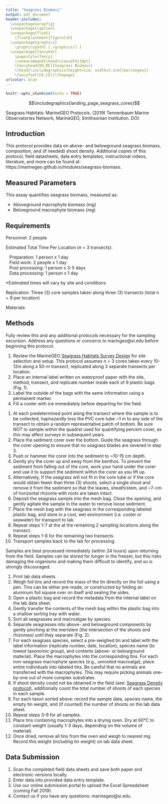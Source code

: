 ```yaml
---
title: "Seagrass Biomass"
output: pdf_document
header-includes: 
  \usepackage{wrapfig}
  \usepackage{caption}
  \usepackage{float}
    \floatplacement{figure}{H}
  \usepackage{graphicx}
    \graphicspath{ {./graphics/} }
  \usepackage{fancyhdr}
    \pagestyle{fancy}
    \renewcommand{\headrulewidth}{0pt}
    \fancyhead[RO,RE]{Seagrass Biomass}
    \lhead{\includegraphics[height=1cm, width=3.2cm]{marinegeo}}
    \fancyfoot[CO,CE]{\thepage}
urlcolor: blue
---
```


```r
knitr::opts_chunk$set(echo = TRUE)
```

\noindent\rule{\textwidth}{0.4pt}

$$\includegraphics{landing_page_seagrass_cores}$$

\underline{How to cite this work:} Seagrass Habitats: MarineGEO Protocols. (2019) Tennenbaum Marine Observatories Network, MarineGEO, Smithsonian Institution. DOI:

\vspace*{\fill}
\begin{center}
\includegraphics[height=1.5cm, width=4.8cm]{smithsonian}\\
marinegeo@si.edu
\end{center}

\thispagestyle{empty}
\clearpage
\pagenumbering{arabic}

\noindent\rule{\textwidth}{0.4pt} 

## Introduction

This protocol provides data on above- and belowground seagrass biomass, composition, and (if needed) shoot density. Additional copies of this protocol, field datasheets, data entry templates, instructional videos, literature, and more can be found at: https://marinegeo.github.io/modules/seagrass-biomass.

\noindent\rule{\textwidth}{0.4pt}

## Measured Parameters

This assay quantifies seagrass biomass, measured as:

* Aboveground macrophyte biomass (mg)
* Belowground macrophyte biomass (mg)

\noindent\rule{\textwidth}{0.4pt}

## Requirements

Personnel: 2 people  

Estimated Total Time Per Location (*n* = 3 transects):  

|    Preparation: 1 person x 1 day
|    Field work: 2 people x 1 day
|    Post processing: 1 person x 3-5 days
|    Data processing: 1 person x 1 day
  
*Estimated times will vary by site and conditions

Replication: Three (3) core samples taken along three (3) transects (total *n* = 9 per location)

Materials:

\underline{Survey Design:}
\renewcommand{\labelitemi}{$\square$}
\setlength{\parskip}{0.1em}
\begin{itemize}
  \item 1 50-m metric transect tape
  \item Hand-held GPS unit
  \item 2 PVC marker poles (diameter and length as needed)
\end{itemize}
\vspace{\baselineskip}

\underline{Fieldwork:}
\renewcommand{\labelitemi}{$\square$}
\setlength{\parskip}{0.1em}
\begin{itemize}
  \item 9 draw-string mesh bags (roughly 1 mm mesh size, approximately 25cm x 35cm or sized as needed) \href{https://www.aliexpress.com/item/32625056457.html}{(example)}
  \item 9 plastic bags (large enough to hold mesh bags) \href{https://ziploc.com/en/Products/Bags/Storage/Storage-Bags-Gallon-Large}{(example)}
  \item Sediment corer (round; 15cm diameter-by-20cm length) (example)
  \item Large (2-lb) hammer or mallet (optional, recommended if diving)
  \item 1 cooler with ice (optional)
\end{itemize}
\vspace{\baselineskip}

\underline{Post-Processing:}
\renewcommand{\labelitemi}{$\square$}
\setlength{\parskip}{0.1em}
\begin{itemize}
  \item 20+ pre-weighed foil tins \href{https://www.thomassci.com/Laboratory-Supplies/Weighing-Dishes/_/Aluminum-Weighing-Boats?=&q=Weigh+Boat}{(example)}
  \item Sorting tray
  \item Pen/pencil
  \item Permanent marker
  \item Ruler (mm)
  \item Drying oven
\end{itemize}

\noindent\rule{\textwidth}{0.4pt}

## Methods

Fully review this and any additional protocols necessary for the sampling excursion. Address any questions or concerns to maringeo@si.edu before beginning this protocol.
\vspace{\baselineskip}

\begin{wrapfigure}{r}{0.3\textwidth}
  \begin{center}
    \includegraphics[width=0.3\textwidth]{label_example}
  \end{center}
  \setlength{\belowcaptionskip}{-20pt}
  \caption{Example label with site (Carrie Bow), method (biomass), transect (1), and replicate (40 m).}
\end{wrapfigure}

\underline{Preparation:}

1.	Review the MarineGEO [Seagrass Habitats Survey Design](https://marinegeo.github.io/seagrass) for site selection and setup. This protocol assumes *n* = 3 cores taken every 10-12m along a 50-m transect, replicated along 3 separate transects per location.
2.	Place an internal label written on waterproof paper with the site, method, transect, and replicate number inside each of 9 plastic bags (Fig. 1). 
3.	Label the outside of the bags with the same information using a permanent marker.
4.	Fill a cooler with ice immediately before departing for the field.
\vspace{\baselineskip}

\underline{Fieldwork:}

1.	At each predetermined point along the transect where the sample is to be collected, haphazardly toss the PVC core tube ~1 m to any side of the transect to obtain a random representative patch of bottom. Be sure NOT to sample within the quadrat used for quantifying percent cover, as this may affect surveys in subsequent years.
2.	Place the sediment corer over the bottom. Guide the seagrass through the corer opening to ensure that no seagrass blades are severed in step 3.
3.	Push or hammer the corer into the sediment to ~10-15 cm depth.
4.	Gently pry the corer up and away from the benthos. To prevent the sediment from falling out of the core, work your hand under the corer and use it to support the sediment within the corer as you lift up.
5.	Alternatively, If the seagrass will not fit in the core tube or if the core would obtain fewer than three (3) shoots, select a single shoot and remove it from the sediment so that the leaves, sheath/stem, and ~7-cm of horizontal rhizome with roots are taken intact.
6.	Deposit the seagrass sample into the mesh bag. Close the opening, and gently agitate the sample in the water to remove loose sediment.
7.	Place the mesh bag with the seagrass in the corresponding labeled plastic bag, and store in a cool, wet environment (i.e. cooler or seawater) for transport to lab.
8.	Repeat steps 1-7 at the at the remaining 2 sampling locations along the transect.
9.	Repeat steps 1-8 for the remaining two transects.
10.	Transport samples back to the lab for processing.
\vspace{\baselineskip}

\newpage

\underline{Post-Processing:}

Samples are best processed immediately (within 24 hours) upon returning from the field. Samples can be stored for longer in the freezer, but this risks damaging the organisms and making them difficult to identify, and so is strongly discouraged.
\vspace{\baselineskip}

\begin{figure}[h]
  \begin{center}
  \includegraphics[width=0.48\textwidth]{seagrass_morphology}
  \end{center}
  \captionsetup{width=.8\textwidth}
  \caption{Morphology of seagrasses (\emph{Cymodocea serulata} pictured). From: Short, F. T., \& Coles, R. G. (Eds.). (2001). Global seagrass research methods (Vol. 33). Elsevier.}
\end{figure}

1.	Print lab data sheets.
2.	Weigh foil tins and record the mass of the tin directly on the foil using a pen. Tins can be either pre-made, or constructed by folding an aluminum foil square over on itself and sealing the sides.
3.	Open a plastic bag and record the metadata from the internal label on the lab data sheet.
4.	Gently transfer the contents of the mesh bag within the plastic bag into a shallow sorting tray with water.
5.	Sort all seagrasses and macroalgae by species.
6.	Separate seagrasses into above- and belowground components by gently pinching at the meristem (the intersection of the shoots and rhizomes) until they separate (Fig. 2).
7.	For each seagrass species, select a pre-weighed tin and label with the label information (replicate number, date, location), species name (to lowest taxonomic group), and contents (above- or belowground material). Place the macrophytes into the corresponding tins. For each non-seagrass macrophyte species (e.g., unrooted macroalga), place entire individuals into labeled tins. Be careful that no animals are transferred with the macrophytes. This may require picking animals one-by-one out of more complex substrates. 
8.	If shoot density could not be obtained in the field (see: [Seagrass Density protocol](https://marinegeo.github.io/modules/seagrass-density)), additionally count the total number of shoots of each species in each sample.
9.	For each taxon sorted above: record the sample data, species name, the empty tin weight, and (if counted) the number of shoots on the lab data sheet.
10.	Repeat steps 3-9 for all samples.
11.	Place tins containing macrophytes into a drying oven. Dry at 60°C to constant weight (usually 1-3 days, depending on the volume of material).
12.	Once dried, remove all tins from the oven and weigh to nearest mg. Record this weight (including tin weight) on lab data sheet.

\noindent\rule{\textwidth}{0.4pt}

## Data Submission

1. Scan the completed field data sheets and save both paper and electronic versions locally.
2. Enter data into provided data entry template.
3. Use our online submission portal to upload the Excel Spreadsheet (coming Fall 2019). 
4. Contact us if you have any questions: marinegeo@si.edu.


